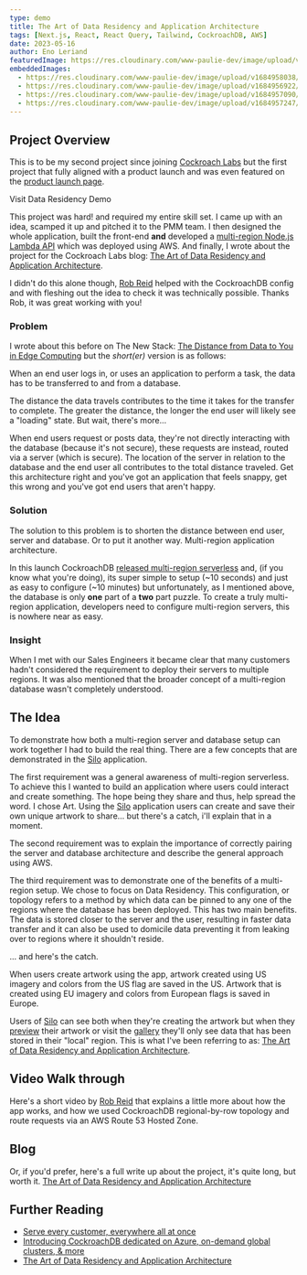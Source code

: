 ```yaml
---
type: demo
title: The Art of Data Residency and Application Architecture
tags: [Next.js, React, React Query, Tailwind, CockroachDB, AWS]
date: 2023-05-16
author: Eno Leriand
featuredImage: https://res.cloudinary.com/www-paulie-dev/image/upload/v1684949842/paulie.dev/2023/05/data-residency-open-graph-image-v2_pepxqz.jpg
embeddedImages:
  - https://res.cloudinary.com/www-paulie-dev/image/upload/v1684958038/paulie.dev/2023/05/silo-scamps_40_cr1lyw.jpg
  - https://res.cloudinary.com/www-paulie-dev/image/upload/v1684956922/paulie.dev/2023/05/silo-diagram-1_40_icpp1k.jpg
  - https://res.cloudinary.com/www-paulie-dev/image/upload/v1684957090/paulie.dev/2023/05/silo-diagram-3_40_o1e8tp.jpg
  - https://res.cloudinary.com/www-paulie-dev/image/upload/v1684957247/paulie.dev/2023/05/silo-us-app_40_v0nhc2.jpg
---
```


## Project Overview

This is to be my second project since joining [Cockroach Labs](https://www.cockroachlabs.com/product/) but the first
project that fully aligned with a product launch and was even featured on the
[product launch page](https://www.cockroachlabs.com/whatsnew/).

<MarkdownCtaLink href="https://www.cockroachlabs.com/demos/demo-data-residency/">
  Visit Data Residency Demo
</MarkdownCtaLink>

This project was hard! and required my entire skill set. I came up with an idea, scamped it up and pitched it to the PMM
team. I then designed the whole application, built the front-end **and** developed a
[multi-region Node.js Lambda API](https://thenewstack.io/tutorial-how-to-create-a-multi-region-node-js-lambda-api/)
which was deployed using AWS. And finally, I wrote about the project for the Cockroach Labs blog:
[The Art of Data Residency and Application Architecture](https://www.cockroachlabs.com/blog/multi-region-serverless-data-residency/).

I didn't do this alone though, [Rob Reid](https://twitter.com/robreid_io) helped with the CockroachDB config and with
fleshing out the idea to check it was technically possible. Thanks Rob, it was great working with you!

<GatsbyImage alt="Scamps" image={props.embedded.image1} />

### Problem

I wrote about this before on The New Stack:
[The Distance from Data to You in Edge Computing](https://thenewstack.io/the-distance-from-data-to-you-in-edge-computing/)
but the _short(er)_ version is as follows:

When an end user logs in, or uses an application to perform a task, the data has to be transferred to and from a
database.

The distance the data travels contributes to the time it takes for the transfer to complete. The greater the distance,
the longer the end user will likely see a "loading" state. But wait, there's more...

<GatsbyImage alt="Single region diagram" image={props.embedded.image2} />

When end users request or posts data, they're not directly interacting with the database (because it's not secure),
these requests are instead, routed via a server (which is secure). The location of the server in relation to the
database and the end user all contributes to the total distance traveled. Get this architecture right and you've got an
application that feels snappy, get this wrong and you've got end users that aren't happy.

### Solution

The solution to this problem is to shorten the distance between end user, server and database. Or to put it another way.
Multi-region application architecture.

<GatsbyImage alt="Multi-region diagram" image={props.embedded.image3} />

In this launch CockroachDB
[released multi-region serverless](https://www.cockroachlabs.com/blog/cockroachdb-23-1-release/) and, (if you know what
you're doing), its super simple to setup (~10 seconds) and just as easy to configure (~10 minutes) but unfortunately, as
I mentioned above, the database is only **one** part of a **two** part puzzle. To create a truly multi-region
application, developers need to configure multi-region servers, this is nowhere near as easy.

### Insight

When I met with our Sales Engineers it became clear that many customers hadn't considered the requirement to deploy
their servers to multiple regions. It was also mentioned that the broader concept of a multi-region database wasn't
completely understood.

## The Idea

To demonstrate how both a multi-region server and database setup can work together I had to build the real thing. There
are a few concepts that are demonstrated in the [Silo](https://www.cockroachlabs.com/demos/demo-data-residency/)
application.

The first requirement was a general awareness of multi-region serverless. To achieve this I wanted to build an
application where users could interact and create something. The hope being they share and thus, help spread the word. I
chose Art. Using the [Silo](https://www.cockroachlabs.com/demos/demo-data-residency/) application users can create and
save their own unique artwork to share... but there's a catch, i'll explain that in a moment.

<GatsbyImage alt="Multi-region diagram" image={props.embedded.image4} />

The second requirement was to explain the importance of correctly pairing the server and database architecture and
describe the general approach using AWS.

The third requirement was to demonstrate one of the benefits of a multi-region setup. We chose to focus on Data
Residency. This configuration, or topology refers to a method by which data can be pinned to any one of the regions
where the database has been deployed. This has two main benefits. The data is stored closer to the server and the user,
resulting in faster data transfer and it can also be used to domicile data preventing it from leaking over to regions
where it shouldn't reside.

... and here's the catch.

When users create artwork using the app, artwork created using US imagery and colors from the US flag are saved in the
US. Artwork that is created using EU imagery and colors from European flags is saved in Europe.

Users of [Silo](https://www.cockroachlabs.com/demos/demo-data-residency/) can see both when they're creating the artwork
but when they [preview](https://www.cockroachlabs.com/demos/demo-data-residency/preview/1465706/) their artwork or visit
the [gallery](https://www.cockroachlabs.com/demos/demo-data-residency/gallery/) they'll only see data that has been
stored in their "local" region. This is what I've been referring to as:
[The Art of Data Residency and Application Architecture](https://www.cockroachlabs.com/blog/multi-region-serverless-data-residency/).

## Video Walk through

Here's a short video by [Rob Reid](https://twitter.com/robreid_io) that explains a little more about how the app works,
and how we used CockroachDB regional-by-row topology and route requests via an AWS Route 53 Hosted Zone.

<YouTube youTubeId="a7PbyoOAAAk" />

<Tweet tweetLink="cockroachdb/status/1661032283694940161" />

## Blog

Or, if you'd prefer, here's a full write up about the project, it's quite long, but worth it.
[The Art of Data Residency and Application Architecture](https://www.cockroachlabs.com/blog/multi-region-serverless-data-residency/)

## Further Reading

- [Serve every customer, everywhere all at once](https://www.cockroachlabs.com/whatsnew/)
- [Introducing CockroachDB dedicated on Azure, on-demand global clusters, & more](https://www.cockroachlabs.com/blog/cockroachdb-23-1-release/)
- [The Art of Data Residency and Application Architecture](https://www.cockroachlabs.com/blog/multi-region-serverless-data-residency/)
